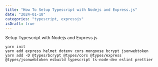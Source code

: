 ```yaml
---
title: "How To Setup Typescript with Nodejs and Express.js"
date: "2024-01-18"
categories: "typescript, expressjs"
isDraft: true
---
```


Setup Typescript with Nodejs and Express.js

```
yarn init
yarn add express helmet dotenv cors mongoose bcrypt jsonwebtoken
yarn add -D @types/bcrypt @types/cors @types/express @types/jsonwebtoken esbuild typescript ts-node-dev eslint prettier
```

